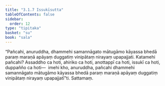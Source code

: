 ```yaml
---
title: "3.1.7 Issukīsutta"
tableOfContents: false
sidebar:
  order: 12
type: "tipitaka"
basket: "su"
book: "sala"
---
```



<DynamicBreadcrumb />

<Division number="286" book="sala" bookNo="13" page="438">

<Paragraph number="1253" book="sala">
“Pañcahi, anuruddha, dhammehi samannāgato mātugāmo kāyassa bhedā paraṃ maraṇā apāyaṃ duggatiṃ vinipātaṃ nirayaṃ upapajjati. Katamehi pañcahi? Assaddho ca hoti, ahiriko ca hoti, anottappī ca hoti, issukī ca hoti, duppañño ca hoti—  imehi kho, anuruddha, pañcahi dhammehi samannāgato mātugāmo kāyassa bhedā paraṃ maraṇā apāyaṃ duggatiṃ vinipātaṃ nirayaṃ upapajjatī”ti.

</Paragraph>
</Division>

<Paragraph number="1254" type="center" book="sala">
Sattamaṃ.
</Paragraph>